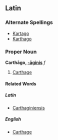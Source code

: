 ==Latin==
===Alternate Spellings===
*[[Kartago]]
*[[Karthago]]
===Proper Noun===
'''Carthāgo, [[Wiktionary Appendix:Latin third declension|-āginis]]''' ''f''

#[[Carthage]]
====Related Words====
=====Latin=====
*[[Carthaginiensis]]
=====English=====
*[[Carthage]]
